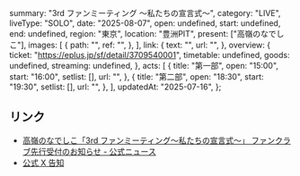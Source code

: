   summary: "3rd ファンミーティング 〜私たちの宣言式〜",
  category: "LIVE",
  liveType: "SOLO",
  date: "2025-08-07",
  open: undefined,
  start: undefined,
  end: undefined,
  region: "東京",
  location: "豊洲PIT",
  present: ["高嶺のなでしこ"],
  images: [
    {
      path: "",
      ref: "",
    },
  ],
  link: {
    text: "",
    url: "",
  },
  overview: {
    ticket: "https://eplus.jp/sf/detail/3709540001",
    timetable: undefined,
    goods: undefined,
    streaming: undefined,
  },
  acts: [
    {
      title: "第一部",
      open: "15:00",
      start: "16:00",
      setlist: [],
      url: "",
    },
    {
      title: "第二部",
      open: "18:30",
      start: "19:30",
      setlist: [],
      url: "",
    },
  ],
  updatedAt: "2025-07-16",
};

## リンク

- [高嶺のなでしこ「3rd ファンミーティング〜私たちの宣言式〜」 ファンクラブ先行受付のお知らせ - 公式ニュース](https://takanenonadeshiko.jp/?p=3799)
- [公式 X 告知](https://x.com/takanenofficial/status/1922614942340948300)

